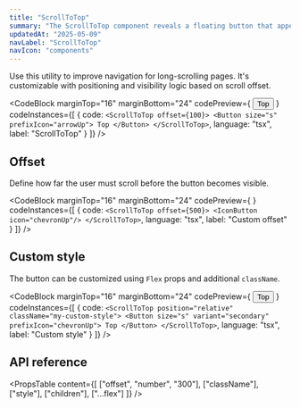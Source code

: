 ```yaml
---
title: "ScrollToTop"
summary: "The ScrollToTop component reveals a floating button that appears after a scroll offset and returns the user to the top of the page when clicked."
updatedAt: "2025-05-09"
navLabel: "ScrollToTop"
navIcon: "components"
---
```


Use this utility to improve navigation for long-scrolling pages. It's customizable with positioning and visibility logic based on scroll offset.

<CodeBlock
  marginTop="16"
  marginBottom="24"
  codePreview={
    <ScrollToTop offset={100} position="relative">
      <Button size="s" prefixIcon="arrowUp">Top</Button>
    </ScrollToTop>
  }
  codeInstances={[
    {
      code:
`<ScrollToTop offset={100}>
    <Button size="s" prefixIcon="arrowUp">
      Top
    </Button>
</ScrollToTop>`,
      language: "tsx",
      label: "ScrollToTop"
    }
  ]}
/>

## Offset

Define how far the user must scroll before the button becomes visible.

<CodeBlock
  marginTop="16"
  marginBottom="24"
  codePreview={
    <ScrollToTop offset={400} position="relative">
      <IconButton icon="chevronUp"/>
    </ScrollToTop>
  }
  codeInstances={[
    {
      code:
`<ScrollToTop offset={500}>
    <IconButton icon="chevronUp"/>
</ScrollToTop>`,
      language: "tsx",
      label: "Custom offset"
    }
  ]}
/>

## Custom style

The button can be customized using `Flex` props and additional `className`.

<CodeBlock
  marginTop="16"
  marginBottom="24"
  codePreview={
    <ScrollToTop position="relative" offset={600} className="my-custom-style">
      <Button size="s" variant="secondary" prefixIcon="arrowUp">Top</Button>
    </ScrollToTop>
  }
  codeInstances={[
    {
      code:
`<ScrollToTop position="relative" className="my-custom-style">
  <Button size="s" variant="secondary" prefixIcon="chevronUp">
    Top
  </Button>
</ScrollToTop>`,
      language: "tsx",
      label: "Custom style"
    }
  ]}
/>

## API reference

<PropsTable
  content={[
    ["offset", "number", "300"],
    ["className"],
    ["style"],
    ["children"],
    ["...flex"]
  ]}
/>
